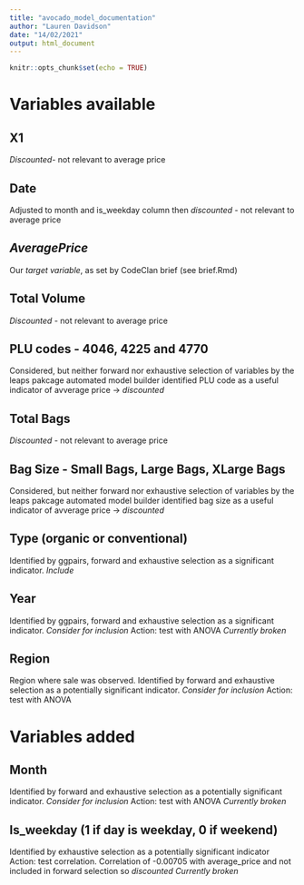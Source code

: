 ```yaml
---
title: "avocado_model_documentation"
author: "Lauren Davidson"
date: "14/02/2021"
output: html_document
---
```


```r
knitr::opts_chunk$set(echo = TRUE)
```

# Variables available

## X1
*Discounted*- not relevant to average price

## Date
Adjusted to month and is_weekday column then *discounted* - not relevant to average price

## *AveragePrice*
Our *target variable*, as set by CodeClan brief (see brief.Rmd)

## Total Volume
*Discounted* - not relevant to average price

## PLU codes - 4046, 4225 and 4770
Considered, but neither forward nor exhaustive selection of variables by the leaps pakcage automated model builder identified PLU code as a useful indicator of avverage price -> *discounted*

## Total Bags
*Discounted* - not relevant to average price

## Bag Size - Small Bags, Large Bags, XLarge Bags
Considered, but neither forward nor exhaustive selection of variables by the leaps pakcage automated model builder identified bag size as a useful indicator of avverage price -> *discounted*

## Type (organic or conventional)
Identified by ggpairs, forward and exhaustive selection as a significant indicator. *Include*

## Year
Identified by ggpairs, forward and exhaustive selection as a significant indicator. *Consider for inclusion*
Action: test with ANOVA
*Currently broken*

## Region
Region where sale was observed.
Identified by forward and exhaustive selection as a potentially significant indicator. *Consider for inclusion*
Action: test with ANOVA

# Variables added

## Month
Identified by forward and exhaustive selection as a potentially significant indicator. *Consider for inclusion*
Action: test with ANOVA
*Currently broken*

## Is_weekday (1 if day is weekday, 0 if weekend)
Identified by exhaustive selection as a potentially significant indicator
Action: test correlation.
Correlation of -0.00705 with average_price and not included in forward selection so *discounted*
*Currently broken*